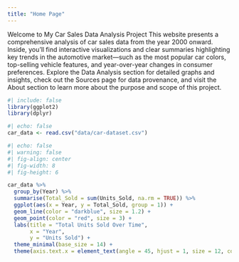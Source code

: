 ```yaml
---
title: "Home Page"
---
```

Welcome to My Car Sales Data Analysis Project
This website presents a comprehensive analysis of car sales data from the year 2000 onward. Inside, you'll find interactive visualizations and clear summaries highlighting key trends in the automotive market—such as the most popular car colors, top-selling vehicle features, and year-over-year changes in consumer preferences. Explore the Data Analysis section for detailed graphs and insights, check out the Sources page for data provenance, and visit the About section to learn more about the purpose and scope of this project.



```r
#| include: false
library(ggplot2)
library(dplyr)
```

```r
#| echo: false
car_data <- read.csv("data/car-dataset.csv")
```

```r
#| echo: false
#| warning: false
#| fig-align: center
#| fig-width: 8
#| fig-height: 6

car_data %>%
  group_by(Year) %>%
  summarise(Total_Sold = sum(Units_Sold, na.rm = TRUE)) %>%
  ggplot(aes(x = Year, y = Total_Sold, group = 1)) +
  geom_line(color = "darkblue", size = 1.2) +
  geom_point(color = "red", size = 3) +
  labs(title = "Total Units Sold Over Time",
       x = "Year",
       y = "Units Sold") +
  theme_minimal(base_size = 14) +
  theme(axis.text.x = element_text(angle = 45, hjust = 1, size = 12, color = "black"))
```



